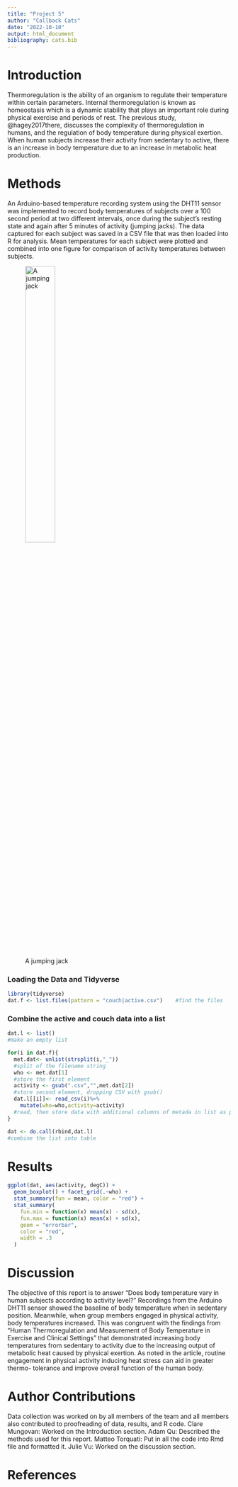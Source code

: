 ```yaml
---
title: "Project 5"
author: "Callback Cats"
date: "2022-10-10"
output: html_document
bibliography: cats.bib
---
```


# Introduction

Thermoregulation is the ability of an organism to regulate their temperature within certain parameters. Internal thermoregulation is known as homeostasis which is a dynamic stability that plays an important role during physical exercise and periods of rest. The previous study, @hagey2017there, discusses the complexity of thermoregulation in humans, and the regulation of body temperature during physical exertion. When human subjects increase their activity from sedentary to active, there is an increase in body temperature due to an increase in metabolic heat production.


# Methods

An Arduino-based temperature recording system using the DHT11 sensor was implemented to record body temperatures of subjects over a 100 second period at two different intervals, once during the subject’s resting state and again after 5 minutes of activity (jumping jacks). The data captured for each subject was saved in a CSV file that was then loaded into R for analysis. Mean temperatures for each subject were plotted and combined into one figure for comparison of activity temperatures between subjects.

![A jumping jack](https://www.sparkpeople.com/assets/exercises/Jumping-Jacks.gif){width=40%}

### Loading the Data and Tidyverse
```r
library(tidyverse) 
dat.f <- list.files(pattern = "couch|active.csv")    #find the files
```

### Combine the active and couch data into a list
```r

dat.l <- list()   
#make an empty list

for(i in dat.f){
  met.dat<- unlist(strsplit(i,"_"))                                                  
  #split of the filename string
  who <- met.dat[1]                                                                     
  #store the first element
  activity <- gsub(".csv","",met.dat[2])                                        
  #store second element, dropping CSV with gsub()
  dat.l[[i]]<- read_csv(i)%>%
    mutate(who=who,activity=activity)                                       
  #read, then store data with additional columns of metada in list as position unique to i
}

dat <- do.call(rbind,dat.l)
#combine the list into table
```




# Results

```r
ggplot(dat, aes(activity, degC)) +
  geom_boxplot() + facet_grid(.~who) +
  stat_summary(fun = mean, color = "red") +
  stat_summary(
    fun.min = function(x) mean(x) - sd(x), 
    fun.max = function(x) mean(x) + sd(x), 
    geom = "errorbar",
    color = "red",
    width = .3
  )
```


# Discussion

The objective of this report is to answer “Does body temperature vary in human subjects according to activity level?” Recordings from the Arduino DHT11 sensor showed the baseline of body temperature when in sedentary position. Meanwhile, when group members engaged in physical activity, body temperatures increased. This was congruent with the findings from “Human Thermoregulation and Measurement of Body Temperature in Exercise and Clinical Settings” that demonstrated increasing body temperatures from sedentary to activity due to the increasing output of metabolic heat caused by physical exertion. As noted in the article, routine engagement in physical activity inducing heat stress can aid in greater thermo- tolerance and improve overall function of the human body.


# Author Contributions

Data collection was worked on by all members of the team and all members also contributed to proofreading of data, results, and R code.
Clare Mungovan: Worked on the Introduction section.
Adam Qu: Described the methods used for this report.
Matteo Torquati: Put in all the code into Rmd file and formatted it.
Julie Vu: Worked on the discussion section.


# References

